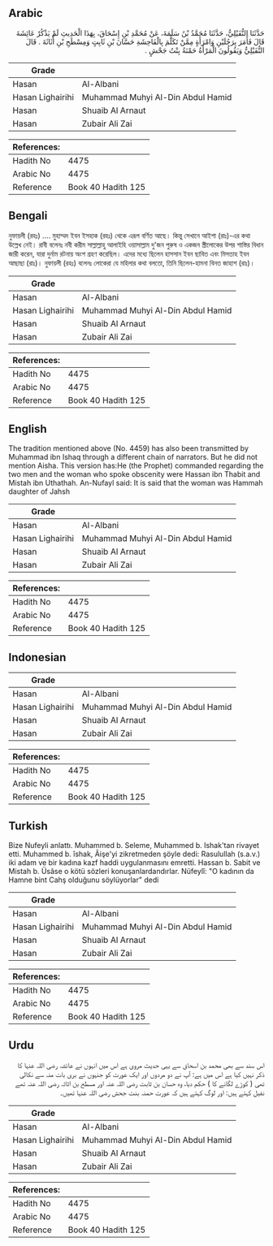 ## Arabic


<div dir="rtl" lang="ar" style={{fontSize:'larger',backgroundColor:'#f8f9fa',padding:20}}>
حَدَّثَنَا النُّفَيْلِيُّ، حَدَّثَنَا مُحَمَّدُ بْنُ سَلَمَةَ، عَنْ مُحَمَّدِ بْنِ إِسْحَاقَ، بِهَذَا الْحَدِيثِ لَمْ يَذْكُرْ عَائِشَةَ قَالَ فَأَمَرَ بِرَجُلَيْنِ وَامْرَأَةٍ مِمَّنْ تَكَلَّمَ بِالْفَاحِشَةِ حَسَّانَ بْنِ ثَابِتٍ وَمِسْطَحِ بْنِ أُثَاثَةَ ‏.‏ قَالَ النُّفَيْلِيُّ وَيَقُولُونَ الْمَرْأَةُ حَمْنَةُ بِنْتُ جَحْشٍ ‏.‏
</div>
<div style={{backgroundColor:'#f8f9fa',padding:20, marginBottom: 10}}><table> <thead> <tr> <th>Grade</th> <th></th> </tr> </thead> <tbody> <tr><td>Hasan</td><td>Al-Albani</td></tr><tr><td>Hasan Lighairihi</td><td>Muhammad Muhyi Al-Din Abdul Hamid</td></tr><tr><td>Hasan</td><td>Shuaib Al Arnaut</td></tr><tr><td>Hasan</td><td>Zubair Ali Zai</td></tr></tbody></table><table> <thead> <tr> <th>References:</th> <th></th> </tr> </thead> <tbody><tr><td>Hadith No</td><td>4475</td></tr><tr><td>Arabic No</td><td>4475</td></tr><tr><td>Reference</td><td>Book 40 Hadith 125</td></tr></tbody></table></div>

## Bengali


<div dir="ltr" lang="bn" style={{fontSize:'larger',backgroundColor:'#f8f9fa',padding:20}}>
নুফায়লী (রহঃ) .... মুহাম্মদ ইবন ইসহাক (রহঃ) থেকে এরূপ বর্ণিত আছে। কিন্তু সেখানে আইশা (রাঃ)-এর কথা উল্লেখ নেই। রাবী বলেনঃ নবী করীম সাল্লাল্লাহু আলাইহি ওয়াসাল্লাম দু'জন পুরুষ ও একজন স্ত্রীলোকের উপর শাস্তির বিধান জারী করেন, যারা দুর্নাম রটনায় অংশ গ্রহণ করেছিল। এদের মধ্যে ছিলেন হাসসান ইবন ছাবিত এবং মিসতাহ ইবন আছাছা (রাঃ)। নুফায়লী (রহঃ) বলেনঃ লোকেরা যে মহিলার কথা বলতো, তিনি ছিলেন-হামনা বিনত জাহাশ (রাঃ)।
</div>
<div style={{backgroundColor:'#f8f9fa',padding:20, marginBottom: 10}}><table> <thead> <tr> <th>Grade</th> <th></th> </tr> </thead> <tbody> <tr><td>Hasan</td><td>Al-Albani</td></tr><tr><td>Hasan Lighairihi</td><td>Muhammad Muhyi Al-Din Abdul Hamid</td></tr><tr><td>Hasan</td><td>Shuaib Al Arnaut</td></tr><tr><td>Hasan</td><td>Zubair Ali Zai</td></tr></tbody></table><table> <thead> <tr> <th>References:</th> <th></th> </tr> </thead> <tbody><tr><td>Hadith No</td><td>4475</td></tr><tr><td>Arabic No</td><td>4475</td></tr><tr><td>Reference</td><td>Book 40 Hadith 125</td></tr></tbody></table></div>

## English


<div dir="ltr" lang="en" style={{fontSize:'larger',backgroundColor:'#f8f9fa',padding:20}}>
The tradition mentioned above (No. 4459) has also been transmitted by Muhammad ibn Ishaq through a different chain of narrators. But he did not mention Aisha. This version has:He (the Prophet) commanded regarding the two men and the woman who spoke obscenity were Hassan ibn Thabit and Mistah ibn Uthathah. An-Nufayl said: It is said that the woman was Hammah daughter of Jahsh
</div>
<div style={{backgroundColor:'#f8f9fa',padding:20, marginBottom: 10}}><table> <thead> <tr> <th>Grade</th> <th></th> </tr> </thead> <tbody> <tr><td>Hasan</td><td>Al-Albani</td></tr><tr><td>Hasan Lighairihi</td><td>Muhammad Muhyi Al-Din Abdul Hamid</td></tr><tr><td>Hasan</td><td>Shuaib Al Arnaut</td></tr><tr><td>Hasan</td><td>Zubair Ali Zai</td></tr></tbody></table><table> <thead> <tr> <th>References:</th> <th></th> </tr> </thead> <tbody><tr><td>Hadith No</td><td>4475</td></tr><tr><td>Arabic No</td><td>4475</td></tr><tr><td>Reference</td><td>Book 40 Hadith 125</td></tr></tbody></table></div>

## Indonesian


<div dir="ltr" lang="id" style={{fontSize:'larger',backgroundColor:'#f8f9fa',padding:20}}>

</div>
<div style={{backgroundColor:'#f8f9fa',padding:20, marginBottom: 10}}><table> <thead> <tr> <th>Grade</th> <th></th> </tr> </thead> <tbody> <tr><td>Hasan</td><td>Al-Albani</td></tr><tr><td>Hasan Lighairihi</td><td>Muhammad Muhyi Al-Din Abdul Hamid</td></tr><tr><td>Hasan</td><td>Shuaib Al Arnaut</td></tr><tr><td>Hasan</td><td>Zubair Ali Zai</td></tr></tbody></table><table> <thead> <tr> <th>References:</th> <th></th> </tr> </thead> <tbody><tr><td>Hadith No</td><td>4475</td></tr><tr><td>Arabic No</td><td>4475</td></tr><tr><td>Reference</td><td>Book 40 Hadith 125</td></tr></tbody></table></div>

## Turkish


<div dir="ltr" lang="tr" style={{fontSize:'larger',backgroundColor:'#f8f9fa',padding:20}}>
Bize Nufeyli anlattı. Muhammed b. Seleme, Muhammed b. Ishak'tan rivayet etti. Muhammed b. îshak, Âişe'yi zikretmeden şöyle dedi: Rasulullah (s.a.v.) iki adam ve bir kadına kazf haddi uygulanmasını emretti. Hassan b. Sabit ve Mistah b. Üsâse o kötü sözleri konuşanlardandırlar. Nüfeylî: "O kadının da Hamne bint Cahş olduğunu söylüyorlar" dedi
</div>
<div style={{backgroundColor:'#f8f9fa',padding:20, marginBottom: 10}}><table> <thead> <tr> <th>Grade</th> <th></th> </tr> </thead> <tbody> <tr><td>Hasan</td><td>Al-Albani</td></tr><tr><td>Hasan Lighairihi</td><td>Muhammad Muhyi Al-Din Abdul Hamid</td></tr><tr><td>Hasan</td><td>Shuaib Al Arnaut</td></tr><tr><td>Hasan</td><td>Zubair Ali Zai</td></tr></tbody></table><table> <thead> <tr> <th>References:</th> <th></th> </tr> </thead> <tbody><tr><td>Hadith No</td><td>4475</td></tr><tr><td>Arabic No</td><td>4475</td></tr><tr><td>Reference</td><td>Book 40 Hadith 125</td></tr></tbody></table></div>

## Urdu


<div dir="rtl" lang="ur" style={{fontSize:'larger',backgroundColor:'#f8f9fa',padding:20}}>
اس سند سے بھی محمد بن اسحاق سے یہی حدیث مروی ہے اس میں انہوں نے عائشہ رضی اللہ عنہا کا ذکر نہیں کیا ہے اس میں ہے: آپ نے دو مردوں اور ایک عورت کو جنہوں نے بری بات منہ سے نکالی تھی ( کوڑے لگانے کا ) حکم دیا، وہ حسان بن ثابت رضی اللہ عنہ اور مسطح بن اثاثہ رضی اللہ عنہ تھے نفیل کہتے ہیں: اور لوگ کہتے ہیں کہ عورت حمنہ بنت جحش رضی اللہ عنہا تھیں۔
</div>
<div style={{backgroundColor:'#f8f9fa',padding:20, marginBottom: 10}}><table> <thead> <tr> <th>Grade</th> <th></th> </tr> </thead> <tbody> <tr><td>Hasan</td><td>Al-Albani</td></tr><tr><td>Hasan Lighairihi</td><td>Muhammad Muhyi Al-Din Abdul Hamid</td></tr><tr><td>Hasan</td><td>Shuaib Al Arnaut</td></tr><tr><td>Hasan</td><td>Zubair Ali Zai</td></tr></tbody></table><table> <thead> <tr> <th>References:</th> <th></th> </tr> </thead> <tbody><tr><td>Hadith No</td><td>4475</td></tr><tr><td>Arabic No</td><td>4475</td></tr><tr><td>Reference</td><td>Book 40 Hadith 125</td></tr></tbody></table></div>